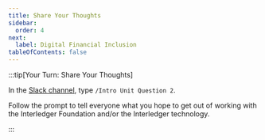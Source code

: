 ```yaml
---
title: Share Your Thoughts
sidebar:
  order: 4
next:
  label: Digital Financial Inclusion
tableOfContents: false
---
```



:::tip[Your Turn: Share Your Thoughts]

In the [Slack channel](https://app.slack.com/client/T0KKJC1N1/C06MAS29NF4), type `/Intro Unit Question 2`.

Follow the prompt to tell everyone what you hope to get out of working with the Interledger Foundation and/or the Interledger technology.

:::

<CompletionTracker postId="share-your-thoughts" client:only="react" />
